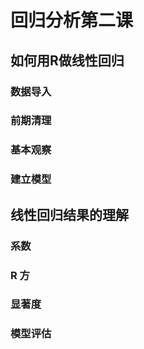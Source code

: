 # 回归分析第二课


## 如何用R做线性回归

### 数据导入
### 前期清理
### 基本观察
### 建立模型



## 线性回归结果的理解

### 系数
### R 方
### 显著度
### 模型评估